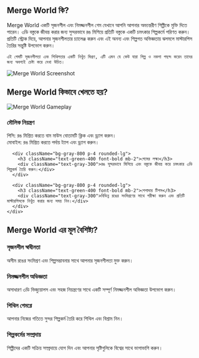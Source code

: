 ## Merge World কি?
<div className="flex flex-col md:flex-row items-center gap-8">
  <div className="w-full md:w-1/2 text-xl">
    Merge World একটি সৃজনশীল এবং নিমজ্জনশীল গেম যেখানে আপনি আপনার অভ্যন্তরীণ শিল্পীকে মুক্তি দিতে পারেন। ৩ডি বস্তুকে জীবন্ত করার জন্য সুন্দরভাবে রঙ মিশিয়ে প্রতিটি বস্তুকে একটি চমৎকার শিল্পকর্মে পরিণত করুন। প্রতিটি স্ট্রোক দিয়ে, আপনার সৃজনশীলতার চ্যালেঞ্জ করুন এবং এই অনন্য এবং শিল্পগত অভিজ্ঞতায় ঝলমলে মাস্টারপিস তৈরির সন্তুষ্টি উপভোগ করুন।

    এই গেমটি সৃজনশীলতা এবং শিথিলতার একটি নিখুঁত মিশ্রণ, এটি এমন যে কেউ যারা শিল্প ও নকশা পছন্দ করেন তাদের জন্য অবশ্যই চেষ্টা করে দেখা উচিত।
  </div>
  <div className="w-full md:w-1/2 flex justify-center items-center">
    <img 
      src="https://sprunkiretake.fun/games/merge-world/game_screenshot.webp" 
      alt="Merge World Screenshot" 
      className="w-4/5 h-auto"
    />
  </div>
</div>

## Merge World কিভাবে খেলতে হয়?

<div className="flex flex-col md:flex-row items-center gap-8">
  <div className="w-full md:w-1/2">
    <img 
      src="https://sprunkiretake.fun/games/merge-world/game_screenshot.webp" 
      alt="Merge World Gameplay" 
      className="w-4/5 h-auto mx-auto"
    />
  </div>
  <div className="w-full md:w-1/2">
    <div className="grid grid-cols-1 gap-4 mt-0">
      <div className="bg-gray-800 p-4 rounded-lg">
        <h3 className="text-green-400 font-bold mb-2">মৌলিক নিয়ন্ত্রণ</h3>
        <div className="text-gray-300">
          পিসি: রঙ মিশ্রিত করতে বাম মাউস বোতামটি ক্লিক এবং ড্র্যাগ করুন।<br/>
          মোবাইল: রঙ মিশ্রিত করতে পর্দায় ট্যাপ এবং ড্র্যাগ করুন।
        </div>
      </div>

      <div className="bg-gray-800 p-4 rounded-lg">
        <h3 className="text-green-400 font-bold mb-2">গেমের লক্ষ্য</h3>
        <div className="text-gray-300">রঙ সুন্দরভাবে মিশিয়ে এবং বস্তুকে জীবন্ত করে চমৎকার ৩ডি শিল্পকর্ম তৈরি করুন।</div>
      </div>

      <div className="bg-gray-800 p-4 rounded-lg">
        <h3 className="text-green-400 font-bold mb-2">পেশাদার টিপস</h3>
        <div className="text-gray-300">বিভিন্ন রঙের সংমিশ্রণের সাথে পরীক্ষা করুন এবং প্রতিটি মাস্টারপিসকে নিখুঁত করার জন্য সময় নিন।</div>
      </div>
    </div>
  </div>
</div>

## Merge World এর মূল বৈশিষ্ট্য?

<div className="grid grid-cols-1 md:grid-cols-2 gap-4">
  <div className="bg-gray-800 p-4 rounded-lg">
    <h3 className="text-green-400 font-bold mb-2">সৃজনশীল স্বাধীনতা</h3>
    <div className="text-gray-300">অসীম রঙের সংমিশ্রণ এবং শিল্পসম্ভাবনার সাথে আপনার সৃজনশীলতা মুক্ত করুন।</div>
  </div>

  <div className="bg-gray-800 p-4 rounded-lg">
    <h3 className="text-green-400 font-bold mb-2">নিমজ্জনশীল অভিজ্ঞতা</h3>
    <div className="text-gray-300">অসাধারণ ৩ডি ভিজ্যুয়ালস এবং সহজ নিয়ন্ত্রণের সাথে একটি সম্পূর্ণ নিমজ্জনশীল অভিজ্ঞতা উপভোগ করুন।</div>
  </div>

  <div className="bg-gray-800 p-4 rounded-lg">
    <h3 className="text-green-400 font-bold mb-2">শিথিল গেমপ্লে</h3>
    <div className="text-gray-300">আপনার নিজের গতিতে সুন্দর শিল্পকর্ম তৈরি করে শিথিল এবং বিশ্রাম নিন।</div>
  </div>

  <div className="bg-gray-800 p-4 rounded-lg">
    <h3 className="text-green-400 font-bold mb-2">শিল্পকর্মের সম্প্রদায়</h3>
    <div className="text-gray-300">শিল্পীদের একটি সক্রিয় সম্প্রদায়ে যোগ দিন এবং আপনার সৃষ্টিগুলিকে বিশ্বের সাথে ভাগাভাগি করুন।</div>
  </div>
</div>